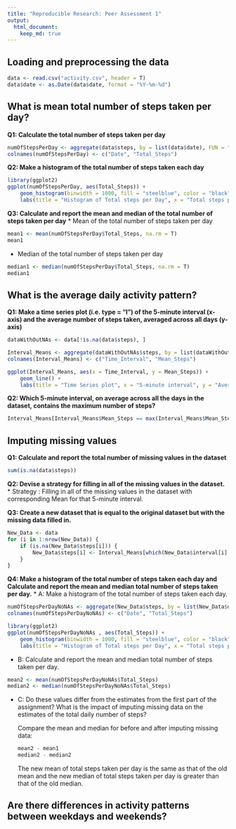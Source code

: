 ```yaml
---
title: "Reproducible Research: Peer Assessment 1"
output: 
  html_document:
    keep_md: true
---
```



## Loading and preprocessing the data

```r
data <- read.csv("activity.csv", header = T)
data$date <- as.Date(data$date, format = "%Y-%m-%d")
```

## What is mean total number of steps taken per day?

**Q1: Calculate the total number of steps taken per day**
```r
numOfStepsPerDay <- aggregate(data$steps, by = list(data$date), FUN = "sum")
colnames(numOfStepsPerDay) <- c("Date", "Total_Steps")
```

**Q2: Make a histogram of the total number of steps taken each day**
```r
library(ggplot2)
ggplot(numOfStepsPerDay, aes(Total_Steps)) + 
	geom_histogram(binwidth = 1000, fill = "steelblue", color = "black") +
	labs(title = "Histogram of Total steps per Day", x = "Total steps per Day")
```

**Q3: Calculate and report the mean and median of the total number of steps taken per day**
* Mean of the total number of steps taken per day
```r
mean1 <- mean(numOfStepsPerDay$Total_Steps, na.rm = T)
mean1
```

* Median of the total number of steps taken per day
```r
median1 <- median(numOfStepsPerDay$Total_Steps, na.rm = T)
median1
```
## What is the average daily activity pattern?
**Q1: Make a time series plot (i.e. type = "l") of the 5-minute interval (x-axis) and the average number of steps taken, averaged across all days (y-axis)**
```r
dataWithOutNAs <- data[!is.na(data$steps), ]

Interval_Means <- aggregate(dataWithOutNAs$steps, by = list(dataWithOutNAs$interval), FUN = mean)
colnames(Interval_Means) <- c("Time_Interval", "Mean_Steps")

ggplot(Interval_Means, aes(x = Time_Interval, y = Mean_Steps)) +
	geom_line() + 
	labs(title = "Time Series plot", x = "5-minute interval", y = "Average Number of Steps")
```
**Q2: Which 5-minute interval, on average across all the days in the dataset, contains the maximum number of steps?**
```r
Interval_Means[Interval_Means$Mean_Steps == max(Interval_Means$Mean_Steps), ]$Time_Interval
```
## Imputing missing values
**Q1: Calculate and report the total number of missing values in the dataset**
```r
sum(is.na(data$steps))
```

**Q2: Devise a strategy for filling in all of the missing values in the dataset.**
* Strategy : Filling in all of the missing values in the dataset with corresponding Mean for that 5-minute interval.

**Q3: Create a new dataset that is equal to the original dataset but with the missing data filled in.**
```r
New_Data <- data 
for (i in 1:nrow(New_Data)) {
    if (is.na(New_Data$steps[i])) {
        New_Data$steps[i] <- Interval_Means[which(New_Data$interval[i] == Interval_Means$Time_Interval), ]$Mean_Steps
    }
}
```

**Q4: Make a histogram of the total number of steps taken each day and Calculate and report the mean and median total number of steps taken per day.**
* A: Make a histogram of the total number of steps taken each day.
```r
numOfStepsPerDayNoNAs <- aggregate(New_Data$steps, by = list(New_Data$date), FUN = sum)
colnames(numOfStepsPerDayNoNAs) <- c("Date", "Total_Steps")

library(ggplot2)
ggplot(numOfStepsPerDayNoNAs , aes(Total_Steps)) + 
	geom_histogram(binwidth = 1000, fill = "steelblue", color = "black") +
	labs(title = "Histogram of Total steps per Day", x = "Total steps per Day")
```
* B: Calculate and report the mean and median total number of steps taken per day.
```r
mean2 <- mean(numOfStepsPerDayNoNAs$Total_Steps)
median2 <- median(numOfStepsPerDayNoNAs$Total_Steps)
```

* C: Do these values differ from the estimates from the first part of the assignment? What is the impact of imputing missing data on the estimates of the total daily number of steps?
 
  Compare the mean and median for before and after imputing missing data:
```r
mean2 - mean1
median2 - median2
```
 The new mean of total steps taken per day is the same as that of the old mean and the new median of total steps taken per day is greater than that of the old median.

## Are there differences in activity patterns between weekdays and weekends?
